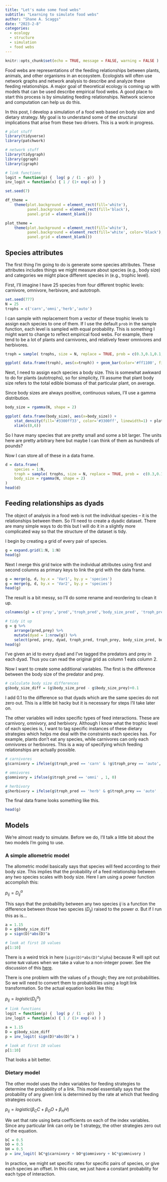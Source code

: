 ```yaml
---
title: "Let's make some food webs"
subtitle: "Learning to simulate food webs"
author: "Shane A. Scaggs"
date: "2023-2-8"
categories: 
  - ecology
  - structure
  - simulation
  - food webs
---
```


```r
knitr::opts_chunk$set(echo = TRUE, message = FALSE, warning = FALSE )
```

Food webs are representations of the feeding relationships between plants, animals, and other organisms in an ecosystem. Ecologists will often use network graphs and network analysis to describe and analyze these feeding relationships. A major goal of theoretical ecology is coming up with models that can be used describe empirical food webs. A good place to start this process is by simulating feeding relationships. Network science and computation can help us do this.

In this post, I develop a simulation of a food web based on body size and dietary strategy. My goal is to understand some of the structural implications that arise from these two drivers. This is a work in progress.

```r
# plot stuff
library(tidyverse)
library(patchwork)

# network stuff
library(tidygraph)
library(ggraph)
library(igraph)

# link functions 
logit = function(p) {  log( p / (1 - p))  }
inv_logit = function(x) { 1 / (1+ exp(-x) ) }

set.seed(7)

df_theme =   
    theme(plot.background = element_rect(fill='white'), 
          panel.background = element_rect(fill='black'), 
          panel.grid = element_blank())

plot_theme =   
    theme(plot.background = element_rect(fill='white'), 
          panel.background = element_rect(fill='white', color='black'), 
          panel.grid = element_blank())
```

## Species attributes

The first thing I'm going to do is generate some species attributes. These attributes includes things we might measure about species (e.g., body size) and categories we might place different species in (e.g., trophic level).

First, I'll imagine I have 25 species from four different trophic levels: carnivore, omnivore, herbivore, and autotroph.

```r
set.seed(777)
N = 25
trophs = c('carn','omni','herb','auto')
```

I can sample with replacement from a vector of these trophic levels to assign each species to one of them. If I use the default `prob` in the sample function, each level is sampled with equal probability. This is something I might want to change to reflect empirical food webs. For example, there tend to be a lot of plants and carnivores, and relatively fewer omnivores and herbivores.

```r
troph = sample( trophs, size = N, replace = TRUE, prob = c(0.3,0.1,0.1,0.5) )
```

```r
ggplot( data.frame(troph), aes(x=troph)) + geom_bar(color='#ff1100', fill='#ff110033', size=1, width=0.5) + plot_theme
```

Next, I need to assign each species a body size. This is somewhat awkward to do for plants (autotrophs), so for simplicity, I'll assume that plant body size refers to the total edible biomass of that particular plant, on average.

Since body sizes are always positive, continuous values, I'll use a gamma distribution.

```r
body_size = rgamma(N, shape = 2)
```

```r
ggplot( data.frame(body_size), aes(x=body_size)) + 
    stat_density(fill='#3300ff33', color='#3300ff', linewidth=1) + plot_theme + 
    xlim(c(0,6))

```

So I have many species that are pretty small and some a bit larger. The units here are pretty arbitrary here but maybe I can think of them as hundreds of pounds?

Now I can store all of these in a data frame.

```r
d = data.frame(
    species = 1:N, 
    troph = sample( trophs, size = N, replace = TRUE, prob =  c(0.3,0.1,0.1,0.5) ), 
    body_size = rgamma(N, shape = 2)
)
head(d)
```

## Feeding relationships as dyads

The object of analysis in a food web is not the individual species -- it is the relationships between them. So I'll need to create a dyadic dataset. There are many simple ways to do this but I will do it in a slightly more complicated way so that the structure of the dataset is tidy.

I begin by creating a grid of every pair of species.

```r
g = expand.grid(1:N, 1:N)
head(g)
```

Next I merge this grid twice with the individual attributes using first and second columns as primary keys to link the grid with the data frame.

```r
g = merge(g, d, by.x = 'Var1', by.y = 'species')
g = merge(g, d, by.x = 'Var2', by.y = 'species')
head(g)
```

The result is a bit messy, so I'll do some rename and reordering to clean it up.

```r
colnames(g) = c('prey','pred','troph_pred','body_size_pred', 'troph_prey', 'body_size_prey')

# tidy it up 
g = g %>% 
    arrange(pred,prey) %>%
    mutate(dyad = 1:nrow(g)) %>%
    select(pred, prey, dyad, troph_pred, troph_prey, body_size_pred, body_size_prey) 
head(g)
```

I've given an id to every dyad and I've tagged the predators and prey in each dyad. Thus you can read the original grid as column 1 eats column 2.

Now I want to create some additional variables. The first is the difference between the body size of the predator and prey.

```r
# calculate body size differences 
g$body_size_diff = (g$body_size_pred - g$body_size_prey)+0.1 
```

I add 0.1 to the difference so that dyads which are the same species do not zero out. This is a little bit hacky but it is necessary for steps I'll take later on.

The other variables will index specific types of feed interactions. These are carnivory, omnivory, and herbivory. Although I know what the trophic level of each species is, I want to tag specific instances of these dietary strategies which helps me deal with the constraints each species has. For example, plants don't eat any species, while carnivores can only each omnivores or herbivores. This is a way of specifying which feeding relationships are actually possible.

```r
# carnivores 
g$carnivory = ifelse(g$troph_pred == 'carn' & !g$troph_prey == 'auto', 1, 0)

# omnivores 
g$omnivory = ifelse(g$troph_pred == 'omni' , 1, 0)

# herbivory 
g$herbivory = ifelse(g$troph_pred == 'herb' & g$troph_prey == 'auto'  , 1, 0)
```

The final data frame looks something like this.

```r
head(g)
```

## Models

We're almost ready to simulate. Before we do, I'll talk a little bit about the two models I'm going to use.

### A simple allometric model

The allometric model basically says that species will feed according to their body size. This implies that the probability of a feed relationship between any two species scales with body size. Here I am using a power function accomplish this:

$p_{ij} = D_{ij}^\alpha$

This says that the probability between any two species $ij$ is a function the difference between those two species ($D_{ij}$) raised to the power $\alpha$. But if I run this as is...

```r
a = 1.15
D = g$body_size_diff
p = sign(D)*abs(D)^a

# look at first 10 values
p[1:10]
```

There is a weird trick in here (`sign(D)*abs(D)^alpha`) because R will spit out some `NaN` values when we take a value to a non-integer power. See the discussion of this [here](https://stackoverflow.com/questions/32847363/weird-nan-when-raising-a-number-to-a-non-integer-power).

There is one problem with the values of `p` though; they are not probabilities. So we will need to convert them to probabilities using a logit link transformation. So the actual equation looks like this:

$p_{ij} = logistic(D_{ij}^\alpha)$

```r
# link functions 
logit = function(p) {  log( p / (1 - p))  }
inv_logit = function(x) { 1 / (1+ exp(-x) ) }

a = 1.15
D = g$body_size_diff
p = inv_logit( sign(D)*abs(D)^a )

# look at first 10 values
p[1:10]

```

That looks a bit better.

### Dietary model

The other model uses the index variables for feeding strategies to determine the probability of a link. This model essentially says that the probability of any given link is determined by the rate at which that feeding strategies occurs.

$p_{ij} = logistic( \beta_{C}C + \beta_{O}O + \beta_{H}H)$

We set that rate using beta coefficients on each of the index variables. Since any particular link can only be 1 strategy, the other strategies zero out of the equation.

```r
bC = 0.5
bO = 0.5
bH = 0.5
p = inv_logit( bC*g$carnivory + bO*g$omnivory + bC*g$omnivory )
```

In practice, we might set specific rates for specific pairs of species, or give each species an offset. In this case, we just have a constant probability for each type of interaction.
